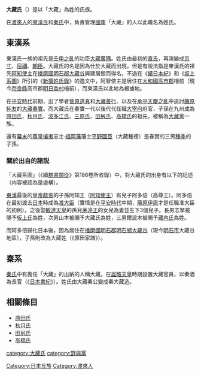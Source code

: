 {{Dablink|本文詳述一古代氏族。「大藏」用於[[日本人名|日本人名]]者為[[武藏七黨|武藏七黨]]的一派[[野與黨|野與黨]]的一族，本姓「'''[[平氏|平氏]]'''」。}}
{{日本氏族
|家名=大藏氏
|本姓=大藏氏[[朝臣|朝臣]]
|家祖=
|種別=[[諸蕃|諸蕃]]
|出身地=[[山城國|山城國]]<br/>[[九州_(日本)|九州]]
|根拠地=
|人物=[[大藏善行|大藏善行]]<br/>[[大藏春實|大藏春實]]
|支流=[[原田氏|原田氏]]（[[武家|武家]]）<br/>[[秋月氏|秋月氏]]（[[武家|武家]]）<br/>[[江上氏|江上氏]]（[[武家|武家]]）<br/>[[小金丸氏|小金丸氏]]（[[武家|武家]]）<br/>[[波多江氏|波多江氏]]（[[武家|武家]]）<br/>[[三原氏|三原氏]]（[[武家|武家]]）<br/>[[田尻氏|田尻氏]]（[[武家|武家]]）<br/>[[高橋氏|高橋氏]]（[[武家|武家]]）<br/>[[大藏氏_(豐後國)|日田氏]]（[[武家|武家]]）<br/>[[大倉氏|大倉氏]]（[[武家|武家]]）等
}}

'''大藏氏'''（{{Jpn|j=大蔵氏|kyu=大藏氏|hg=おおくらうじ/し|rm=Ōkura uji/shi}}）是以「大藏」為姓的氏族。

在[[渡來人|渡來人]]的[[東漢氏|東漢氏]]和[[秦氏|秦氏]]中，負責管理[[國庫|國庫]]「大藏」的人以此職名為姓氏。

== 東漢系 ==
東漢氏一族的祖先是[[壬申之亂|壬申之亂]]的功臣[[大藏廣隅|大藏廣隅]]。姓氏由最初的[[直氏|直氏]]，再演變成[[忌寸|忌寸]]、[[宿禰|宿禰]]、[[朝臣|朝臣]]。大藏氏的名是因為仕於大藏而出現，但是有說法指是東漢氏的祖先[[阿知使主|阿知使主]]在[[播磨國|播磨國]][[明石郡|明石郡]][[大藏谷|大藏谷]]興建居館而得名，不過在《[[續日本紀|續日本紀]]》和《[[坂上系圖|坂上系圖]]》所引的《[[新撰姓氏錄|新撰姓氏錄]]》的逸文中，阿智使主是居住在[[大和國|大和國]][[高市郡|高市郡]]檜前（現今[[奈良縣|奈良縣]]高市郡[[明日香村|明日香村]]檜前），而東漢氏以此地為根據地。

在[[平安時代|平安時代]]前期，出了學者[[菅原道真|菅原道真]]和[[大藏善行|大藏善行]]、以及在[[承平天慶之亂|承平天慶之亂]]中追討[[藤原純友|藤原純友]]的[[大藏春實|大藏春實]]。而大藏氏在春實一代以後代代任職[[大宰府|大宰府]]府官，子孫在九州成為[[原田氏|原田氏]]、[[秋月氏|秋月氏]]、[[波多江氏|波多江氏]]、[[三原氏|三原氏]]、[[田尻氏|田尻氏]]、[[高橋氏|高橋氏]]的祖先，被稱為[[大藏黨|大藏黨]]一族。

還有[[幕末|幕末]]的[[尊皇攘夷|尊皇攘夷]]志士‧[[福岡藩|福岡藩]]藩士[[平野國臣|平野國臣]]（大藏種德）是春實的三男[[大藏種季|種季]]的子孫。

=== 關於出自的諸説 ===
「大藏系圖」（《續[[群書類從|群書類從]]》第186卷所收錄）中，對大藏氏的出身有以下的記述（内容被認為是虛構）。

[[東漢|東漢]]最後的[[皇帝|皇帝]][[漢獻帝|獻帝]]的子孫阿知王（[[阿知使主|阿知使主]]）有兒子阿多倍（高尊王）。阿多倍在最初渡去[[日本|日本]]時成為[[准大臣|准大臣]]（實情是在[[平安時代|平安時代]]中期，[[藤原伊周|藤原伊周]]才是任職准大臣的初例）。之後娶[[敏達天皇|敏達天皇]]的孫兒[[茅渟王|茅渟王]]的女兒為妻並生下3個兒子。長男志拏被賜予[[坂上氏|坂上氏]]為姓，次男山本被賜予大藏氏為姓，三男爾波木被賜予[[藏內氏|藏內氏]]為姓。

而阿多倍歸化日本後，因為居住在[[播磨國|播磨國]][[明石郡|明石郡]][[明石鄉|明石鄉]][[大藏谷|大藏谷]]（現今[[明石市|明石市]]大藏谷地區），子孫則改為大藏姓（《原田家譜》）。

== 秦系 ==
[[秦氏|秦氏]]中有擔任「大藏」的出納的人稱大藏。在[[雄略天皇|雄略天皇]]時期設置大藏官員，以秦酒為長官（《[[日本書紀|日本書紀]]》）。姓氏由大藏秦公變成秦大藏造。

== 相關條目 ==
*[[原田氏|原田氏]]
*[[秋月氏|秋月氏]]
*[[田尻氏|田尻氏]]
*[[高橋氏|高橋氏]]

[[category:大藏氏|category:大藏氏]]
[[category:野與黨|category:野與黨]]
[[Category:日本氏族|Category:日本氏族]]
[[Category:渡來人|Category:渡來人]]
